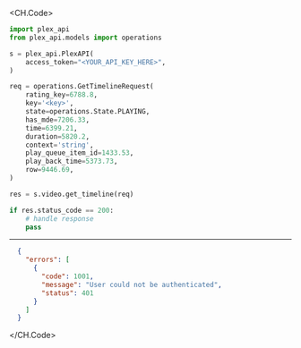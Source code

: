 
<CH.Code>
```python GetTimeline.py
import plex_api
from plex_api.models import operations

s = plex_api.PlexAPI(
    access_token="<YOUR_API_KEY_HERE>",
)

req = operations.GetTimelineRequest(
    rating_key=6788.8,
    key='<key>',
    state=operations.State.PLAYING,
    has_mde=7206.33,
    time=6399.21,
    duration=5820.2,
    context='string',
    play_queue_item_id=1433.53,
    play_back_time=5373.73,
    row=9446.69,
)

res = s.video.get_timeline(req)

if res.status_code == 200:
    # handle response
    pass
```
---

```json Example Response
  {
    "errors": [
      {
        "code": 1001,
        "message": "User could not be authenticated",
        "status": 401
      }
    ]
  }
```
</CH.Code>

